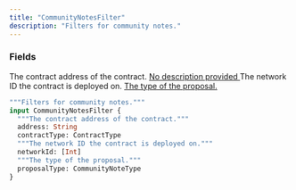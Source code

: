 ```yaml
---
title: "CommunityNotesFilter"
description: "Filters for community notes."
---
```


### Fields

<ResponseField name="address" type="String">
  The contract address of the contract.
</ResponseField>

<a href="/api-reference/types/contracttype">
  <ResponseField name="contractType" type="ContractType">
    No description provided
  </ResponseField>
</a>

<ResponseField name="networkId" type="[Int]">
  The network ID the contract is deployed on.
</ResponseField>

<a href="/api-reference/types/communitynotetype">
  <ResponseField name="proposalType" type="CommunityNoteType">
    The type of the proposal.
  </ResponseField>
</a>


```graphql CommunityNotesFilter
"""Filters for community notes."""
input CommunityNotesFilter {
  """The contract address of the contract."""
  address: String
  contractType: ContractType
  """The network ID the contract is deployed on."""
  networkId: [Int]
  """The type of the proposal."""
  proposalType: CommunityNoteType
}
```
